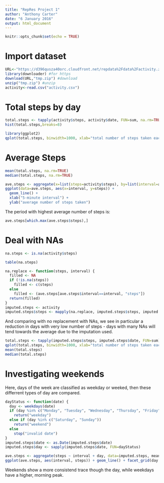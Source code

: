 ```yaml
---
title: "RepRes Project 1"
author: "Anthony Carter"
date: "6 January 2016"
output: html_document
---
```


```r
knitr::opts_chunk$set(echo = TRUE)
```

# Import dataset
```r
URL<-"https://d396qusza40orc.cloudfront.net/repdata%2Fdata%2Factivity.zip"
library(downloader) #for https
download(URL,"tmp.zip") #download
unzip("tmp.zip") #unzip
activity<-read.csv("activity.csv") 
```

# Total steps by day
```r
total.steps <- tapply(activity$steps, activity$date, FUN=sum, na.rm=TRUE)
hist(total.steps,breaks=8)

library(ggplot2)
qplot(total.steps, binwidth=1000, xlab="total number of steps taken each day")
```

# Average Steps
```r
mean(total.steps, na.rm=TRUE)
median(total.steps, na.rm=TRUE)

ave.steps <- aggregate(x=list(steps=activity$steps), by=list(interval=activity$interval),FUN=mean, na.rm=TRUE)
ggplot(data=ave.steps, aes(x=interval, y=steps)) +
  geom_line() +
  xlab("5-minute interval") +
  ylab("average number of steps taken")
```


The period with highest average number of steps is:
```r
ave.steps[which.max(ave.steps$steps),]
```

# Deal with NAs
```r
na.steps <- is.na(activity$steps)

table(na.steps)

na.replace <- function(steps, interval) {
  filled <- NA
  if (!is.na(steps))
    filled <- c(steps)
  else
    filled <- (ave.steps[ave.steps$interval==interval, "steps"])
  return(filled)
}
imputed.steps <- activity
imputed.steps$steps <- mapply(na.replace, imputed.steps$steps, imputed.steps$interval)
```

And comparing with no replacement with NAs, we see in particular a reduction in days with very low number of steps - days with many NAs will tend towards the average due to the imputation used.

```r
total.steps <- tapply(imputed.steps$steps, imputed.steps$date, FUN=sum)
qplot(total.steps, binwidth=1000, xlab="total number of steps taken each day, NAs imputed")
mean(total.steps)
median(total.steps)
```

# Investigating weekends
Here, days of the week are classified as weekday or weeked, then these differrent types of day are compared.
```r
dayStatus <- function(date) {
  day <- weekdays(date)
  if (day %in% c("Monday", "Tuesday", "Wednesday", "Thursday", "Friday"))
    return("weekday")
  else if (day %in% c("Saturday", "Sunday"))
    return("weekend")
  else
    stop("invalid date")
}
imputed.steps$date <- as.Date(imputed.steps$date)
imputed.steps$day <- sapply(imputed.steps$date, FUN=dayStatus)

ave.steps <- aggregate(steps ~ interval + day, data=imputed.steps, mean)
ggplot(ave.steps, aes(interval, steps)) + geom_line() + facet_grid(day ~ .) + xlab("5-minute interval") + ylab("Number of steps")
```

Weekends show a more consistend trace though the day, while weekdays have a higher, morning peak.